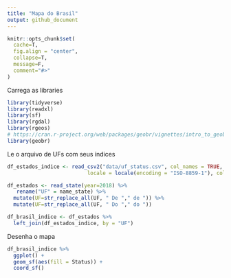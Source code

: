 ```yaml
---
title: "Mapa do Brasil"
output: github_document
---
```


```r
knitr::opts_chunk$set(
  cache=T,
  fig.align = "center",
  collapse=T,
  message=F,
  comment="#>"
)
```

Carrega as libraries
```r
library(tidyverse)
library(readxl)
library(sf)
library(rgdal)
library(rgeos)
# https://cran.r-project.org/web/packages/geobr/vignettes/intro_to_geobr.html
library(geobr)
```

Le o arquivo de UFs com seus índices
```r
df_estados_indice <- read_csv2("data/uf_status.csv", col_names = TRUE,
                          locale = locale(encoding = "ISO-8859-1"), col_types = NULL)
```


```r
df_estados <- read_state(year=2018) %>% 
   rename("UF" = name_state) %>% 
  mutate(UF=str_replace_all(UF, " De "," de ")) %>% 
  mutate(UF=str_replace_all(UF, " Do "," do "))
```

```r
df_brasil_indice <- df_estados %>% 
  left_join(df_estados_indice, by = "UF")
```

Desenha o mapa
```r
df_brasil_indice %>% 
  ggplot() +
  geom_sf(aes(fill = Status)) +
  coord_sf()
```

